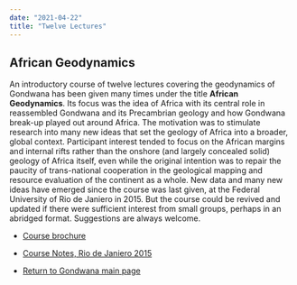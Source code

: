 ```yaml
---
date: "2021-04-22"
title: "Twelve Lectures"
---
```

## African Geodynamics


An introductory course of twelve lectures covering the geodynamics of Gondwana has been given many times under the title **African Geodynamics**.  Its focus was the idea of Africa with its central role in reassembled Gondwana and its Precambrian geology and how Gondwana break-up played out around Africa. 
The motivation was to stimulate research into many new ideas that set the geology of Africa into a broader, global context. Participant interest tended to focus on the African margins and internal rifts rather than the onshore (and largely concealed solid) geology of Africa itself, even while the original intention was to repair the paucity of trans-national 
cooperation in the geological mapping and resource evaluation of the continent as a whole.  New data and many new ideas have emerged since the course was last given, at the Federal University of Rio de Janiero in 2015.  But the course could be revived and updated if there were sufficient interest from small groups, perhaps in an abridged format. Suggestions are always welcome. 


* [Course brochure](http://www.reeves.nl/upload/AfricanGeodynamicsBrochure.pdf)


* [Course Notes, Rio de Janiero 2015](http://www.reeves.nl/upload/Course-Notes-Rio-2015.pdf)


* [Return to Gondwana main page](../../gondwana)


<PublishDate />

